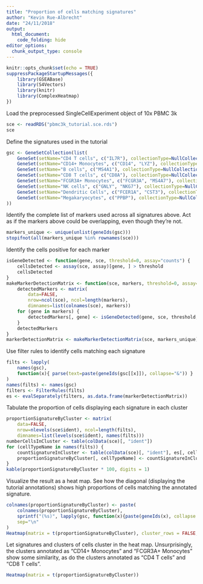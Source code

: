 ```yaml
---
title: "Proportion of cells matching signatures"
author: "Kevin Rue-Albrecht"
date: "24/11/2018"
output:
  html_document:
    code_folding: hide
editor_options: 
  chunk_output_type: console
---
```


```r
knitr::opts_chunk$set(echo = TRUE)
suppressPackageStartupMessages({
    library(GSEABase)
    library(S4Vectors)
    library(knitr)
    library(ComplexHeatmap)
})
```

Load the preprocessed SingleCellExperiment object of 10x PBMC 3k

```r
sce <- readRDS("pbmc3k_tutorial.sce.rds")
sce
```

Define the signatures used in the tutorial

```r
gsc <- GeneSetCollection(list(
    GeneSet(setName="CD4 T cells", c("IL7R"), collectionType=NullCollection()),
    GeneSet(setName="CD14+ Monocytes", c("CD14", "LYZ"), collectionType=NullCollection()),
    GeneSet(setName="B cells", c("MS4A1"), collectionType=NullCollection()),
    GeneSet(setName="CD8 T cells", c("CD8A"), collectionType=NullCollection()),
    GeneSet(setName="FCGR3A+ Monocytes", c("FCGR3A", "MS4A7"), collectionType=NullCollection()),
    GeneSet(setName="NK cells", c("GNLY", "NKG7"), collectionType=NullCollection()),
    GeneSet(setName="Dendritic Cells", c("FCER1A", "CST3"), collectionType=NullCollection()),
    GeneSet(setName="Megakaryocytes", c("PPBP"), collectionType=NullCollection())
))
```

Identify the complete list of markers used across all signatures above.
Act as if the markers above could be overlapping, even though they're not.

```r
markers_unique <- unique(unlist(geneIds(gsc)))
stopifnot(all(markers_unique %in% rownames(sce)))
```

Identify the cells positive for each marker

```r
isGeneDetected <- function(gene, sce, threshold=0, assay="counts") {
    cellsDetected <- assay(sce, assay)[gene, ] > threshold
    cellsDetected
}
makeMarkerDetectionMatrix <- function(sce, markers, threshold=0, assay="counts") {
    detectedMarkers <- matrix(
        data=FALSE,
        nrow=ncol(sce), ncol=length(markers),
        dimnames=list(colnames(sce), markers))
    for (gene in markers) {
        detectedMarkers[, gene] <- isGeneDetected(gene, sce, threshold, assay)
    }
    detectedMarkers
}
markerDetectionMatrix <- makeMarkerDetectionMatrix(sce, markers_unique)
```

Use filter rules to identify cells matching each signature

```r
filts <- lapply(
    names(gsc),
    function(x){ parse(text=paste(geneIds(gsc[[x]]), collapse="&")) }
)
names(filts) <- names(gsc)
filters <- FilterRules(filts)
es <- evalSeparately(filters, as.data.frame(markerDetectionMatrix))
```

Tabulate the proportion of cells displaying each signature in each cluster

```r
proportionSignatureByCluster <- matrix(
    data=FALSE,
    nrow=nlevels(sce$ident), ncol=length(filts),
    dimnames=list(levels(sce$ident), names(filts)))
numberCellsInCluster <- table(colData(sce)[, "ident"])
for (cellTypeName in names(filts)) {
    countSignatureInCluster <- table(colData(sce)[, "ident"], es[, cellTypeName])[, "TRUE"]
    proportionSignatureByCluster[, cellTypeName] <- countSignatureInCluster / numberCellsInCluster
}
kable(proportionSignatureByCluster * 100, digits = 1)
```

Visualize the result as a heat map.
See how the diagonal (displaying the tutorial annotations) shows high proportions of cells matching the annotated signature.

```r
colnames(proportionSignatureByCluster) <- paste(
    colnames(proportionSignatureByCluster),
    sprintf("(%s)", lapply(gsc, function(x){paste(geneIds(x), collapse = ", ")})),
    sep="\n"
)
Heatmap(matrix = t(proportionSignatureByCluster), cluster_rows = FALSE, cluster_columns = FALSE)
```

Let signatures and clusters of cells cluster in the heat map.
Unsurprisingly, the clusters annotated as "CD14+ Monocytes" and "FCGR3A+ Monocytes" show some similarity, as do the clusters annotated as "CD4 T cells" and "CD8 T cells".

```r
Heatmap(matrix = t(proportionSignatureByCluster))
```
